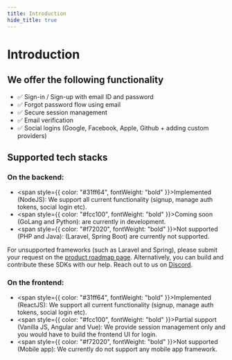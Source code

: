 ```yaml
---
title: Introduction
hide_title: true
---
```


# Introduction

## We offer the following functionality
- ✅ Sign-in / Sign-up with email ID and password
- ✅ Forgot password flow using email
- ✅ Secure session management
- ✅ Email verification
- ✅ Social logins (Google, Facebook, Apple, Github + adding custom providers)


## Supported tech stacks
### On the backend:
- <span style={{
    color: "#31ff64",
    fontWeight: "bold"
}}>Implemented (NodeJS)</span>: We support all current functionality (signup, manage auth tokens, social login etc).
- <span style={{
    color: "#fcc100",
    fontWeight: "bold"
}}>Coming soon (GoLang and Python)</span>: are currently in development.
- <span style={{
    color: "#f72020",
    fontWeight: "bold"
}}>Not supported (PHP and Java)</span>: (Laravel, Spring Boot) are currently not supported. 

For unsupported frameworks (such as Laravel and Spring), please submit your request on the [product roadmap page](https://supertokens.io/product-roadmap). Alternatively, you can build and contribute these SDKs with our help. Reach out to us on [Discord](https://supertokens.io/discord).

### On the frontend:
- <span style={{
    color: "#31ff64",
    fontWeight: "bold"
}}>Implemented (ReactJS)</span>: We support all current functionality (signup, manage auth tokens, social login etc).
- <span style={{
    color: "#fcc100",
    fontWeight: "bold"
}}>Partial support (Vanilla JS, Angular and Vue)</span>: We provide session management only and you would have to build the frontend UI for login.
- <span style={{
    color: "#f72020",
    fontWeight: "bold"
}}>Not supported (Mobile app)</span>: We currently do not support any mobile app framework.